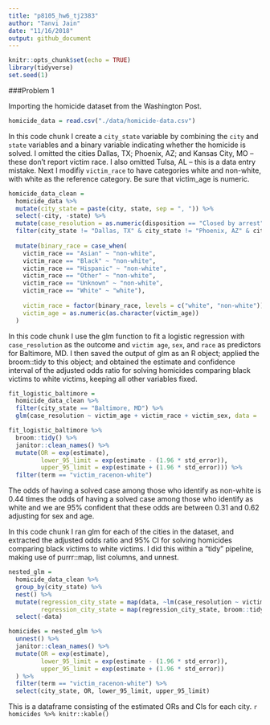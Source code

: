 ```yaml
---
title: "p8105_hw6_tj2383"
author: "Tanvi Jain"
date: "11/16/2018"
output: github_document
---
```


```r
knitr::opts_chunk$set(echo = TRUE)
library(tidyverse)
set.seed(1)
```

###Problem 1

Importing the homicide dataset from the Washington Post.
```r
homicide_data = read.csv("./data/homicide-data.csv")
```


In this code chunk I create a `city_state` variable by combining the `city` and `state` variables and a binary variable indicating whether the homicide is solved. I omitted the cities Dallas, TX; Phoenix, AZ; and Kansas City, MO – these don’t report victim race. I also omitted Tulsa, AL – this is a data entry mistake. Next I modifiy `victim_race` to have categories white and non-white, with white as the reference category. Be sure that victim_age is numeric.
```r
homicide_data_clean = 
  homicide_data %>% 
  mutate(city_state = paste(city, state, sep = ", ")) %>% 
  select(-city, -state) %>% 
  mutate(case_resolution = as.numeric(disposition == "Closed by arrest")) %>% 
  filter(city_state != "Dallas, TX" & city_state != "Phoenix, AZ" & city_state != "Kansas City, MO" & city_state != "Tulsa, AL") %>% 
  
  mutate(binary_race = case_when(
    victim_race == "Asian" ~ "non-white",
    victim_race == "Black" ~ "non-white",
    victim_race == "Hispanic" ~ "non-white",
    victim_race == "Other" ~ "non-white",
    victim_race == "Unknown" ~ "non-white",
    victim_race == "White" ~ "white"),
    
    victim_race = factor(binary_race, levels = c("white", "non-white")),
    victim_age = as.numeric(as.character(victim_age))
  )
```


In this code chunk I use the glm function to fit a logistic regression with `case_resolution` as the outcome and `victim age`, `sex`, and `race` as predictors for Baltimore, MD. I then saved the output of glm as an R object; applied the broom::tidy to this object; and obtained the estimate and confidence interval of the adjusted odds ratio for solving homicides comparing black victims to white victims, keeping all other variables fixed.
```r
fit_logistic_baltimore = 
  homicide_data_clean %>% 
  filter(city_state == "Baltimore, MD") %>% 
  glm(case_resolution ~ victim_age + victim_race + victim_sex, data = ., family = binomial()) 

fit_logistic_baltimore %>% 
  broom::tidy() %>% 
  janitor::clean_names() %>% 
  mutate(OR = exp(estimate),
         lower_95_limit = exp(estimate - (1.96 * std_error)),
         upper_95_limit = exp(estimate + (1.96 * std_error))) %>%
  filter(term == "victim_racenon-white")
```
The odds of having a solved case among those who identify as non-white is 0.44 times the odds of having a solved case among those who identify as white and we are 95% confident that these odds are between 0.31 and 0.62 adjusting for sex and age.


In this code chunk I ran glm for each of the cities in the dataset, and extracted the adjusted odds ratio and 95% CI for solving homicides comparing black victims to white victims. I did this within a “tidy” pipeline, making use of purrr::map, list columns, and unnest.
```r
nested_glm =
  homicide_data_clean %>% 
  group_by(city_state) %>% 
  nest() %>% 
  mutate(regression_city_state = map(data, ~lm(case_resolution ~ victim_age + victim_sex + victim_race, data = .x)),
         regression_city_state = map(regression_city_state, broom::tidy)) %>% 
  select(-data)

homicides = nested_glm %>% 
  unnest() %>% 
  janitor::clean_names() %>% 
  mutate(OR = exp(estimate),
         lower_95_limit = exp(estimate - (1.96 * std_error)),
         upper_95_limit = exp(estimate + (1.96 * std_error))
  ) %>% 
  filter(term == "victim_racenon-white") %>%
  select(city_state, OR, lower_95_limit, upper_95_limit)
```

This is a dataframe consisting of the estimated ORs and CIs for each city.
`r homicides %>% knitr::kable()`


```r

```

